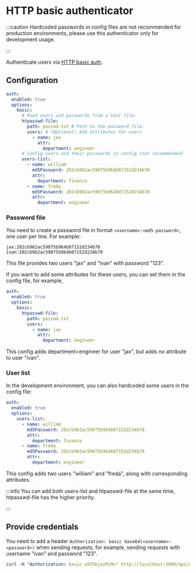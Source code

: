 # HTTP basic authenticator

:::caution
Hardcoded passwords in config files are not recommended for production environments, please use this authenticator only for development usage.

:::

Authenticate users via [HTTP basic auth](https://developer.mozilla.org/en-US/docs/Web/HTTP/Authentication).

## Configuration

```yaml
auth:
  enabled: true
  options:
    basic:
      # Read users and passwords from a text file.
      htpasswd-file:
        path: passwd.txt # Path to the password file.
        users: # (Optional) Add attributes for users
          - name: jax
            attr:
              department: engineer
      # Config users and their passwords in config (not recommended)
      users-list:
        - name: william
          md5Password: 202cb962ac59075b964b07152d234b70
          attr:
            department: finance
        - name: freda
          md5Password: 202cb962ac59075b964b07152d234b70
          attr:
            department: engineer
```

### Password file

You need to create a password file in format `<username>:<md5-password>`, one user per line. For example:

```
jax:202cb962ac59075b964b07152d234b70
ivan:202cb962ac59075b964b07152d234b70
```

This file provides two users "jax" and "ivan" with password "123".

If you want to add some attributes for these users, you can set them in the config file, for example,

```yaml
auth:
  enabled: true
  options:
    basic:
      htpasswd-file:
        path: passwd.txt
        users:
          - name: jax
            attr:
              department: engineer
```

This config adds department=engineer for user "jax", but adds no attribute to user "ivan".

### User list

In the development environment, you can also hardcoded some users in the config file:

```yaml
auth:
  enabled: true
  options:
    users-list:
      - name: william
        md5Password: 202cb962ac59075b964b07152d234b70
        attr:
          department: finance
      - name: freda
        md5Password: 202cb962ac59075b964b07152d234b70
        attr:
          department: engineer
```

This config adds two users "william" and "freda", along with corresponding attributes.

:::info
You can add both users-list and htpasswd-file at the same time, htpasswd-file has the higher priority.

:::

## Provide credentials

You need to add a header `Authorization: basic base64(<username>:<password>)` when sending requests, for example, sending requests with username "ivan" and password "123".

```yaml
curl -H "Authorization: basic aXZhbjoxMjM=" http://localhost:3000/api/customer
```

